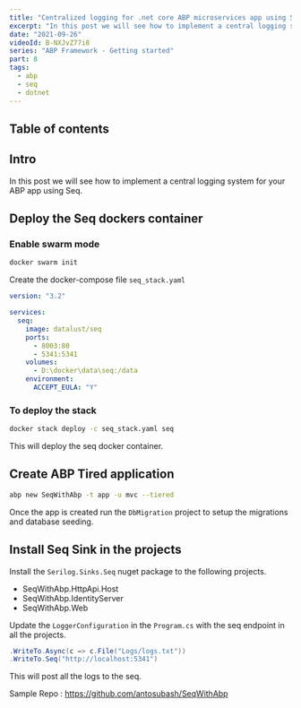 ```yaml
---
title: "Centralized logging for .net core ABP microservices app using Seq. Part 8"
excerpt: "In this post we will see how to implement a central logging system for your ABP app using Seq."
date: "2021-09-26"
videoId: B-NXJvZ77i8
series: "ABP Framework - Getting started"
part: 8
tags:
  - abp
  - seq
  - dotnet
---
```

## Table of contents

## Intro

In this post we will see how to implement a central logging system for your ABP app using Seq.

## Deploy the Seq dockers container

### Enable swarm mode

```bash
docker swarm init
```

Create the docker-compose file `seq_stack.yaml`

```yaml
version: "3.2"

services:
  seq:
    image: datalust/seq
    ports:
      - 8003:80
      - 5341:5341
    volumes:
      - D:\docker\data\seq:/data
    environment:
      ACCEPT_EULA: "Y"
```

### To deploy the stack

```bash
docker stack deploy -c seq_stack.yaml seq
```

This will deploy the seq docker container.

## Create ABP Tired application

```bash
abp new SeqWithAbp -t app -u mvc --tiered
```

Once the app is created run the `DbMigration` project to setup the migrations and database seeding.

## Install Seq Sink in the projects

Install the `Serilog.Sinks.Seq` nuget package to the following projects.

- SeqWithAbp.HttpApi.Host
- SeqWithAbp.IdentityServer
- SeqWithAbp.Web

Update the `LoggerConfiguration` in the `Program.cs` with the seq endpoint in all the projects.

```cs
.WriteTo.Async(c => c.File("Logs/logs.txt"))
.WriteTo.Seq("http://localhost:5341")
```

This will post all the logs to the seq.

Sample Repo : https://github.com/antosubash/SeqWithAbp
